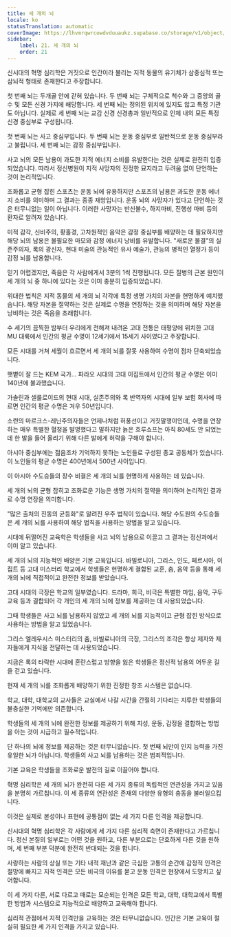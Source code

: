 ```yaml
---
title: 세 개의 뇌
locale: ko
statusTranslation: automatic
coverImage: https://lhvmrqwrcowdvduuaukz.supabase.co/storage/v1/object/public/strapi-uploads/small_cover-educacion-fundamental.webp-2d51a7828a2b1309555be27f7e2a61a0.webp
sidebar:
    label: 21. 세 개의 뇌
    order: 21
---
```

신시대의 혁명 심리학은 거짓으로 인간이라 불리는 지적 동물의 유기체가 삼중심적 또는 삼뇌적 형태로 존재한다고 주장합니다.

첫 번째 뇌는 두개골 안에 갇혀 있습니다. 두 번째 뇌는 구체적으로 척수와 그 중앙의 골수 및 모든 신경 가지에 해당합니다. 세 번째 뇌는 정의된 위치에 있지도 않고 특정 기관도 아닙니다. 실제로 세 번째 뇌는 교감 신경 신경총과 일반적으로 인체 내의 모든 특정 신경 중심부로 구성됩니다.

첫 번째 뇌는 사고 중심부입니다. 두 번째 뇌는 운동 중심부로 일반적으로 운동 중심부라고 불립니다. 세 번째 뇌는 감정 중심부입니다.

사고 뇌의 모든 남용이 과도한 지적 에너지 소비를 유발한다는 것은 실제로 완전히 입증되었습니다. 따라서 정신병원이 지적 사망자의 진정한 묘지라고 두려움 없이 단언하는 것이 논리적입니다.

조화롭고 균형 잡힌 스포츠는 운동 뇌에 유용하지만 스포츠의 남용은 과도한 운동 에너지 소비를 의미하며 그 결과는 종종 재앙입니다. 운동 뇌의 사망자가 있다고 단언하는 것은 터무니없는 일이 아닙니다. 이러한 사망자는 반신불수, 하지마비, 진행성 마비 등의 환자로 알려져 있습니다.

미적 감각, 신비주의, 황홀경, 고차원적인 음악은 감정 중심부를 배양하는 데 필요하지만 해당 뇌의 남용은 불필요한 마모와 감정 에너지 낭비를 유발합니다. "새로운 물결"의 실존주의자, 록의 광신자, 현대 미술의 관능적인 유사 예술가, 관능의 병적인 열정가 등이 감정 뇌를 남용합니다.

믿기 어렵겠지만, 죽음은 각 사람에게서 3분의 1씩 진행됩니다. 모든 질병의 근본 원인이 세 개의 뇌 중 하나에 있다는 것은 이미 충분히 입증되었습니다.

위대한 법칙은 지적 동물의 세 개의 뇌 각각에 특정 생명 가치의 자본을 현명하게 예치했습니다. 해당 자본을 절약하는 것은 실제로 수명을 연장하는 것을 의미하며 해당 자본을 낭비하는 것은 죽음을 초래합니다.

수 세기의 끔찍한 밤부터 우리에게 전해져 내려온 고대 전통은 태평양에 위치한 고대 MU 대륙에서 인간의 평균 수명이 12세기에서 15세기 사이였다고 주장합니다.

모든 시대를 거쳐 세월이 흐르면서 세 개의 뇌를 잘못 사용하여 수명이 점차 단축되었습니다.

햇볕이 잘 드는 KEM 국가... 파라오 시대의 고대 이집트에서 인간의 평균 수명은 이미 140년에 불과했습니다.

가솔린과 셀룰로이드의 현대 시대, 실존주의와 록 반역자의 시대에 일부 보험 회사에 따르면 인간의 평균 수명은 겨우 50년입니다.

소련의 마르크스-레닌주의자들은 언제나처럼 허풍선이고 거짓말쟁이인데, 수명을 연장하는 매우 특별한 혈청을 발명했다고 말하지만 늙은 흐루쇼프는 아직 80세도 안 되었는데 한 발을 들어 올리기 위해 다른 발에게 허락을 구해야 합니다.

아시아 중심부에는 젊음조차 기억하지 못하는 노인들로 구성된 종교 공동체가 있습니다. 이 노인들의 평균 수명은 400년에서 500년 사이입니다.

이 아시아 수도승들의 장수 비결은 세 개의 뇌를 현명하게 사용하는 데 있습니다.

세 개의 뇌의 균형 잡히고 조화로운 기능은 생명 가치의 절약을 의미하며 논리적인 결과로 수명 연장을 의미합니다.

"많은 출처의 진동의 균등화"로 알려진 우주 법칙이 있습니다. 해당 수도원의 수도승들은 세 개의 뇌를 사용하여 해당 법칙을 사용하는 방법을 알고 있습니다.

시대에 뒤떨어진 교육학은 학생들을 사고 뇌의 남용으로 이끌고 그 결과는 정신과에서 이미 알고 있습니다.

세 개의 뇌의 지능적인 배양은 기본 교육입니다. 바빌로니아, 그리스, 인도, 페르시아, 이집트 등 고대 미스터리 학교에서 학생들은 현명하게 결합된 교훈, 춤, 음악 등을 통해 세 개의 뇌에 직접적이고 완전한 정보를 받았습니다.

고대 시대의 극장은 학교의 일부였습니다. 드라마, 희극, 비극은 특별한 마임, 음악, 구두 교육 등과 결합되어 각 개인의 세 개의 뇌에 정보를 제공하는 데 사용되었습니다.

그때 학생들은 사고 뇌를 남용하지 않았고 세 개의 뇌를 지능적이고 균형 잡힌 방식으로 사용하는 방법을 알고 있었습니다.

그리스 엘레우시스 미스터리의 춤, 바빌로니아의 극장, 그리스의 조각은 항상 제자와 제자들에게 지식을 전달하는 데 사용되었습니다.

지금은 록의 타락한 시대에 혼란스럽고 방향을 잃은 학생들은 정신적 남용의 어두운 길을 걷고 있습니다.

현재 세 개의 뇌를 조화롭게 배양하기 위한 진정한 창조 시스템은 없습니다.

학교, 대학, 대학교의 교사들은 교실에서 나갈 시간을 간절히 기다리는 지루한 학생들의 불충실한 기억에만 의존합니다.

학생들의 세 개의 뇌에 완전한 정보를 제공하기 위해 지성, 운동, 감정을 결합하는 방법을 아는 것이 시급하고 필수적입니다.

단 하나의 뇌에 정보를 제공하는 것은 터무니없습니다. 첫 번째 뇌만이 인지 능력을 가진 유일한 뇌가 아닙니다. 학생들의 사고 뇌를 남용하는 것은 범죄적입니다.

기본 교육은 학생들을 조화로운 발전의 길로 이끌어야 합니다.

혁명 심리학은 세 개의 뇌가 완전히 다른 세 가지 종류의 독립적인 연관성을 가지고 있음을 분명히 가르칩니다. 이 세 종류의 연관성은 존재의 다양한 유형의 충동을 불러일으킵니다.

이것은 실제로 본성이나 표현에 공통점이 없는 세 가지 다른 인격을 제공합니다.

신시대의 혁명 심리학은 각 사람에게 세 가지 다른 심리적 측면이 존재한다고 가르칩니다. 정신 본질의 일부로는 어떤 것을 원하고, 다른 부분으로는 단호하게 다른 것을 원하며, 세 번째 부분 덕분에 완전히 반대되는 것을 합니다.

사랑하는 사람의 상실 또는 기타 내적 재난과 같은 극심한 고통의 순간에 감정적 인격은 절망에 빠지고 지적 인격은 모든 비극의 이유를 묻고 운동 인격은 현장에서 도망치고 싶어합니다.

이 세 가지 다른, 서로 다르고 때로는 모순되는 인격은 모든 학교, 대학, 대학교에서 특별한 방법과 시스템으로 지능적으로 배양하고 교육해야 합니다.

심리적 관점에서 지적 인격만을 교육하는 것은 터무니없습니다. 인간은 기본 교육이 절실히 필요한 세 가지 인격을 가지고 있습니다.

